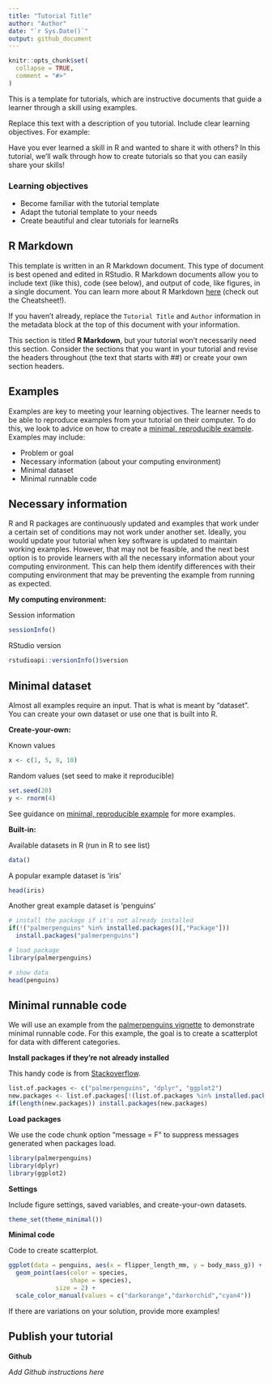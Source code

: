 ```yaml
---
title: "Tutorial Title"
author: "Author"  
date: "`r Sys.Date()`"
output: github_document
---
```


```r
knitr::opts_chunk$set(
  collapse = TRUE,
  comment = "#>"
)
```

This is a template for tutorials, which are instructive documents that guide a learner through a skill using examples.

Replace this text with a description of you tutorial. Include clear learning objectives. For example:

Have you ever learned a skill in R and wanted to share it with others? In this tutorial, we'll walk through how to create tutorials so that you can easily share your skills!

### Learning objectives
- Become familiar with the tutorial template
- Adapt the tutorial template to your needs
- Create beautiful and clear tutorials for learneRs

## R Markdown

This template is written in an R Markdown document. This type of document is best opened and edited in RStudio. R Markdown documents allow you to include text (like this), code (see below), and output of code, like figures, in a single document. You can learn more  about R Markdown [here](https://rmarkdown.rstudio.com/lesson-1.html) (check out the Cheatsheet!).

If you haven't already, replace the `Tutorial Title` and `Author` information in the metadata block at the top of this document with your information.

This section is titled **R Markdown**, but your tutorial won't necessarily need this section. Consider the sections that you want in your tutorial and revise the headers throughout (the text that starts with ##) or create your own section headers.

## Examples

Examples are key to meeting your learning objectives. The learner needs to be able to reproduce examples from your tutorial on their computer. To do this, we look to advice on how to create a [minimal, reproducible example](https://stackoverflow.com/a/5963610). Examples may include:

- Problem or goal
- Necessary information (about your computing environment)
- Minimal dataset
- Minimal runnable code

## Necessary information

R and R packages are continuously updated and examples that work under a certain set of conditions may not work under another set. Ideally, you would update your tutorial when key software is updated to maintain working examples. However, that may not be feasible, and the next best option is to provide learners with all the necessary information about your computing environment. This can help them identify differences with their computing environment that may be preventing the example from running as expected.

**My computing environment:**

Session information
```r
sessionInfo()
```

RStudio version
```r
rstudioapi::versionInfo()$version
```

## Minimal dataset

Almost all examples require an input. That is what is meant by "dataset". You can create your own dataset or use one that is built into R.

**Create-your-own:**

Known values
```r
x <- c(1, 5, 9, 10)
```

Random values (set seed to make it reproducible)
```r
set.seed(20)
y <- rnorm(4)
```
See guidance on [minimal, reproducible example](https://stackoverflow.com/a/5963610) for more examples.

**Built-in:**

Available datasets in R (run in R to see list)
```r
data() 
```

A popular example dataset is 'iris'
```r
head(iris)
```

Another great example dataset is 'penguins'
```r
# install the package if it's not already installed
if(!("palmerpenguins" %in% installed.packages()[,"Package"]))
  install.packages("palmerpenguins")

# load package
library(palmerpenguins)

# show data
head(penguins)
```


## Minimal runnable code

We will use an example from the [palmerpenguins vignette](https://allisonhorst.github.io/palmerpenguins/articles/intro.html) to demonstrate minimal runnable code. For this example, the goal is to create a scatterplot for data with different categories.

**Install packages if they're not already installed** 

This handy code is from [Stackoverflow](https://stackoverflow.com/a/4090208).
```r
list.of.packages <- c("palmerpenguins", "dplyr", "ggplot2")
new.packages <- list.of.packages[!(list.of.packages %in% installed.packages()[,"Package"])]
if(length(new.packages)) install.packages(new.packages)
```

**Load packages** 

We use the code chunk option "message = F" to suppress messages generated when packages load.
```r
library(palmerpenguins)
library(dplyr)
library(ggplot2)
```

**Settings**

Include figure settings, saved variables, and create-your-own datasets.
```r
theme_set(theme_minimal())
```

**Minimal code**

Code to create scatterplot.
```r
ggplot(data = penguins, aes(x = flipper_length_mm, y = body_mass_g)) +
  geom_point(aes(color = species,
                 shape = species),
             size = 2) +
  scale_color_manual(values = c("darkorange","darkorchid","cyan4"))
```

If there are variations on your solution, provide more examples!

## Publish your tutorial

**Github**

*Add Github instructions here*

